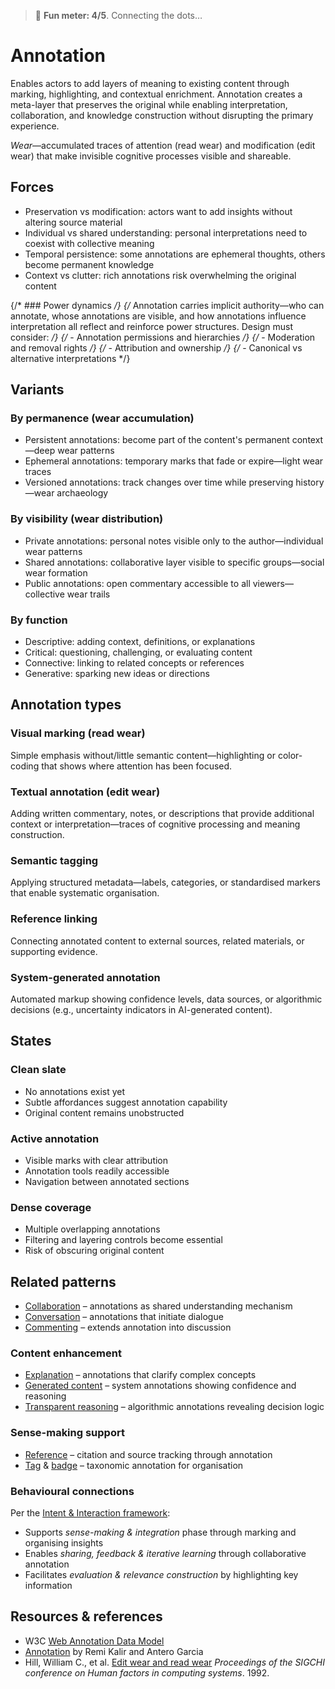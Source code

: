 
<Meta title="Patterns/Annotation" />

> 🙂 **Fun meter: 4/5**. Connecting the dots…

# Annotation

Enables actors to add layers of meaning to existing content through marking, highlighting, and contextual enrichment. Annotation creates a meta-layer that preserves the original while enabling interpretation, collaboration, and knowledge construction without disrupting the primary experience.

*Wear*—accumulated traces of attention (read wear) and modification (edit wear) that make invisible cognitive processes visible and shareable.

## Forces

- Preservation vs modification: actors want to add insights without altering source material
- Individual vs shared understanding: personal interpretations need to coexist with collective meaning
- Temporal persistence: some annotations are ephemeral thoughts, others become permanent knowledge
- Context vs clutter: rich annotations risk overwhelming the original content

{/* ### Power dynamics */}
{/* Annotation carries implicit authority—who can annotate, whose annotations are visible, and how annotations influence interpretation all reflect and reinforce power structures. Design must consider: */}
{/* - Annotation permissions and hierarchies */}
{/* - Moderation and removal rights */}
{/* - Attribution and ownership */}
{/* - Canonical vs alternative interpretations */}

## Variants

### By permanence (wear accumulation)
- Persistent annotations: become part of the content's permanent context—deep wear patterns
- Ephemeral annotations: temporary marks that fade or expire—light wear traces
- Versioned annotations: track changes over time while preserving history—wear archaeology

### By visibility (wear distribution)
- Private annotations: personal notes visible only to the author—individual wear patterns
- Shared annotations: collaborative layer visible to specific groups—social wear formation
- Public annotations: open commentary accessible to all viewers—collective wear trails

### By function
- Descriptive: adding context, definitions, or explanations
- Critical: questioning, challenging, or evaluating content
- Connective: linking to related concepts or references
- Generative: sparking new ideas or directions

## Annotation types

### Visual marking (read wear)
Simple emphasis without/little semantic content—highlighting or color-coding that shows where attention has been focused.

### Textual annotation (edit wear)
Adding written commentary, notes, or descriptions that provide additional context or interpretation—traces of cognitive processing and meaning construction.

### Semantic tagging
Applying structured metadata—labels, categories, or standardised markers that enable systematic organisation.

### Reference linking
Connecting annotated content to external sources, related materials, or supporting evidence.

### System-generated annotation
Automated markup showing confidence levels, data sources, or algorithmic decisions (e.g., uncertainty indicators in AI-generated content).

## States

### Clean slate
- No annotations exist yet
- Subtle affordances suggest annotation capability
- Original content remains unobstructed

### Active annotation
- Visible marks with clear attribution
- Annotation tools readily accessible
- Navigation between annotated sections

### Dense coverage
- Multiple overlapping annotations
- Filtering and layering controls become essential
- Risk of obscuring original content

## Related patterns

- [Collaboration](../?path=/docs/patterns-collaboration--docs) – annotations as shared understanding mechanism
- [Conversation](../?path=/docs/patterns-conversation--docs) – annotations that initiate dialogue
- [Commenting](../?path=/docs/patterns-commenting--docs) – extends annotation into discussion

### Content enhancement
- [Explanation](../?path=/docs/patterns-explanation--docs) – annotations that clarify complex concepts
- [Generated content](../?path=/docs/patterns-generated-content--docs) – system annotations showing confidence and reasoning
- [Transparent reasoning](../?path=/docs/patterns-transparent-reasoning--docs) – algorithmic annotations revealing decision logic

### Sense-making support
- [Reference](../?path=/docs/concepts-reference--docs) – citation and source tracking through annotation
- [Tag](../?path=/docs/primitives-tag--docs) & [badge](../?path=/docs/primitives-badge--docs) – taxonomic annotation for organisation

### Behavioural connections
Per the [Intent & Interaction framework](../?path=/docs/foundations-intent-interaction--docs):
- Supports *sense-making & integration* phase through marking and organising insights
- Enables *sharing, feedback & iterative learning* through collaborative annotation
- Facilitates *evaluation & relevance construction* by highlighting key information

## Resources & references

- W3C [Web Annotation Data Model](https://www.w3.org/TR/annotation-model/)
- [Annotation](https://mitpress.mit.edu/9780262539920/annotation/) by Remi Kalir and Antero Garcia
- Hill, William C., et al. [Edit wear and read wear](https://smg.media.mit.edu/classes/SocialVis03/editWear.pdf) *Proceedings of the SIGCHI conference on Human factors in computing systems*. 1992.